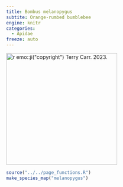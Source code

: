 ```yaml
---
title: Bombus melanopygus
subtite: Orange-rumbed bumblebee
engine: knitr
categories:
  - Apidae
freeze: auto
---
```

[![`r emo::ji("copyright")` Terry Carr. 2023.](https://inaturalist-open-data.s3.amazonaws.com/photos/285129374/medium.jpeg){height=300}](https://inaturalist.ca/observations/164766290)

```r
source("../../page_functions.R")
make_species_map("melanopygus")
```
